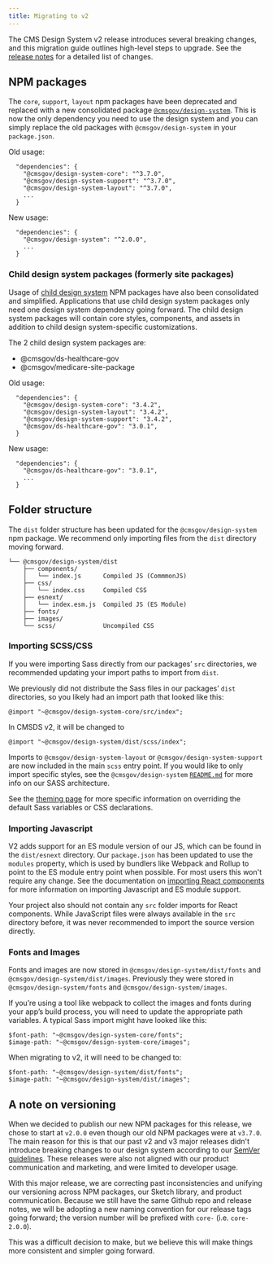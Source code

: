 ```yaml
---
title: Migrating to v2
---
```


The CMS Design System v2 release introduces several breaking changes, and this migration guide outlines high-level steps to upgrade. See the [release notes](https://github.com/CMSgov/design-system/releases/tag/core-2.0.0) for a detailed list of changes.

## NPM packages

The `core`, `support`, `layout` npm packages have been deprecated and replaced with a new consolidated package [`@cmsgov/design-system`](https://www.npmjs.com/package/@cmsgov/design-system). This is now the only dependency you need to use the design system and you can simply replace the old packages with `@cmsgov/design-system` in your `package.json`.

Old usage:

```
  "dependencies": {
    "@cmsgov/design-system-core": "^3.7.0",
    "@cmsgov/design-system-support": "^3.7.0",
    "@cmsgov/design-system-layout": "^3.7.0",
    ...
  }
```

New usage:

```
  "dependencies": {
    "@cmsgov/design-system": "^2.0.0",
    ...
  }
```

### Child design system packages (formerly site packages)

Usage of [child design system](/getting-started/child-design-systems/) NPM packages have also been consolidated and simplified. Applications that use child design system packages only need one design system dependency going forward. The child design system packages will contain core styles, components, and assets in addition to child design system-specific customizations.

The 2 child design system packages are:

- @cmsgov/ds-healthcare-gov
- @cmsgov/medicare-site-package

Old usage:

```
  "dependencies": {
    "@cmsgov/design-system-core": "3.4.2",
    "@cmsgov/design-system-layout": "3.4.2",
    "@cmsgov/design-system-support": "3.4.2",
    "@cmsgov/ds-healthcare-gov": "3.0.1",
  }
```

New usage:

```
  "dependencies": {
    "@cmsgov/ds-healthcare-gov": "3.0.1",
    ...
  }
```

## Folder structure

The `dist` folder structure has been updated for the `@cmsgov/design-system` npm package. We recommend only importing files from the `dist` directory moving forward.

```
└── @cmsgov/design-system/dist
    ├── components/
    │   └── index.js      Compiled JS (CommmonJS)
    ├── css/
    │   └── index.css     Compiled CSS
    ├── esnext/
    │   └── index.esm.js  Compiled JS (ES Module)
    ├── fonts/
    ├── images/
    └── scss/             Uncompiled CSS
```

### Importing SCSS/CSS

If you were importing Sass directly from our packages’ `src` directories, we recommended updating your import paths to import from `dist`.

We previously did not distribute the Sass files in our packages’ `dist` directories, so you likely had an import path that looked like this:

```
@import "~@cmsgov/design-system-core/src/index";
```

In CMSDS v2, it will be changed to

```
@import "~@cmsgov/design-system/dist/scss/index";
```

Imports to `@cmsgov/design-system-layout` or `@cmsgov/design-system-support` are now included in the main `scss` entry point. If you would like to only import specific styles, see the `@cmsgov/design-system` [`README.md`](https://github.com/CMSgov/design-system/blob/master/packages/design-system/README.md#file-structure) for more info on our SASS architecture.

See the [theming page](/getting-started/theming/) for more specific information on overriding the default Sass variables or CSS declarations.

### Importing Javascript

V2 adds support for an ES module version of our JS, which can be found in the `dist/esnext` directory. Our `package.json` has been updated to use the `modules` property, which is used by bundlers like Webpack and Rollup to point to the ES module entry point when possible. For most users this won't require any change. See the documentation on [importing React components](/getting-started/components/#named-imports) for more information on importing Javascript and ES module support.

Your project also should not contain any `src` folder imports for React components. While JavaScript files were always available in the `src` directory before, it was never recommended to import the source version directly.

### Fonts and Images

Fonts and images are now stored in `@cmsgov/design-system/dist/fonts` and `@cmsgov/design-system/dist/images`. Previously they were stored in `@cmsgov/design-system/fonts` and `@cmsgov/design-system/images`.

If you’re using a tool like webpack to collect the images and fonts during your app’s build process, you will need to update the appropriate path variables. A typical Sass import might have looked like this:

```
$font-path: "~@cmsgov/design-system-core/fonts";
$image-path: "~@cmsgov/design-system-core/images";
```

When migrating to v2, it will need to be changed to:

```
$font-path: "~@cmsgov/design-system/dist/fonts";
$image-path: "~@cmsgov/design-system/dist/images";
```

## A note on versioning

When we decided to publish our new NPM packages for this release, we chose to start at `v2.0.0` even though our old NPM packages were at `v3.7.0`. The main reason for this is that our past v2 and v3 major releases didn't introduce breaking changes to our design system according to our [SemVer guidelines](https://github.com/CMSgov/design-system/blob/master/guides/RELEASE-PROCESS.md#versioning). These releases were also not aligned with our product communication and marketing, and were limited to developer usage.

With this major release, we are correcting past inconsistencies and unifying our versioning across NPM packages, our Sketch library, and product communication. Because we still have the same Github repo and release notes, we will be adopting a new naming convention for our release tags going forward; the version number will be prefixed with `core-` (i.e. `core-2.0.0`).

This was a difficult decision to make, but we believe this will make things more consistent and simpler going forward.
